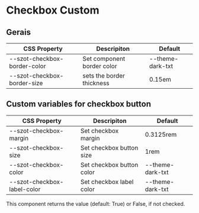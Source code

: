 
<Meta title="Components/FormFields/Checkbox/Custom" />

# Checkbox Custom

## Gerais

| CSS Property                 | Descripiton                | Default          |
| ---------------------------- | -------------------------- | ---------------- |
| --szot-checkbox-border-color | Set component border color | --theme-dark-txt |
| --szot-checkbox-border-size  | sets the border thickness  | 0.15em           |

## Custom variables for checkbox button

| CSS Property                | Descripiton               | Default          |
| --------------------------- | ------------------------- | ---------------- |
| --szot-checkbox-margin      | Set checkbox margin       | 0.3125rem        |
| --szot-checkbox-size        | Set checkbox button size  | 1rem             |
| --szot-checkbox-color       | Set checkbox button color | --theme-dark-txt |
| --szot-checkbox-label-color | Set checkbox label color  | --theme-dark-txt |

<p>
  This component returns the value (default: True) or False, if not checked.
</p>

